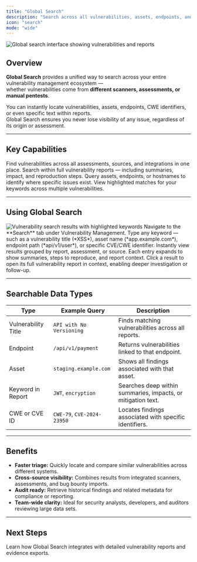 ```yaml
---
title: "Global Search"
description: "Search across all vulnerabilities, assets, endpoints, and reports — instantly and intelligently."
icon: "search"
mode: "wide"
---
```


<Frame caption="Search across all vulnerability reports, assets, and keywords">
  <img src="/images/vm/search1.png" alt="Global search interface showing vulnerabilities and reports" />
</Frame>

## Overview

**Global Search** provides a unified way to search across your entire vulnerability management ecosystem —  
whether vulnerabilities come from **different scanners, assessments, or manual pentests**.

You can instantly locate vulnerabilities, assets, endpoints, CWE identifiers, or even specific text within reports.  
Global Search ensures you never lose visibility of any issue, regardless of its origin or assessment.

---

## Key Capabilities

<Columns cols={2}>
  <Card title="Search Everywhere" icon="globe">
    Find vulnerabilities across all assessments, sources, and integrations in one place.
  </Card>
  <Card title="Deep Report Search" icon="book-search">
    Search within full vulnerability reports — including summaries, impact, and reproduction steps.
  </Card>
  <Card title="Asset & Endpoint Discovery" icon="server">
    Query assets, endpoints, or hostnames to identify where specific issues exist.
  </Card>
  <Card title="Smart Keyword Highlighting" icon="highlighter">
    View highlighted matches for your keywords across multiple vulnerabilities.
  </Card>
</Columns>

---

## Using Global Search

<Frame caption="Keyword-based results showing vulnerabilities and matching content">
  <img src="/images/vm/search2.png" alt="Vulnerability search results with highlighted keywords" />
</Frame>


<Steps>
  <Step title="Open Search">
    Navigate to the **Search** tab under Vulnerability Management.
  </Step>
  <Step title="Enter a Query">
    Type any keyword — such as a vulnerability title (*XSS*), asset name (*app.example.com*),  
    endpoint path (*api/v1/user*), or specific CVE/CWE identifier.
  </Step>
  <Step title="View Results">
    Instantly view results grouped by report, assessment, or source.  
    Each entry expands to show summaries, steps to reproduce, and report context.
  </Step>
  <Step title="Open in Report">
    Click a result to open its full vulnerability report in context, enabling deeper investigation or follow-up.
  </Step>
</Steps>



---

## Searchable Data Types

| Type | Example Query | Description |
|------|----------------|-------------|
| Vulnerability Title | `API with No Versioning` | Finds matching vulnerabilities across all reports. |
| Endpoint | `/api/v1/payment` | Returns vulnerabilities linked to that endpoint. |
| Asset | `staging.example.com` | Shows all findings associated with that asset. |
| Keyword in Report | `JWT`, `encryption` | Searches deep within summaries, impacts, or mitigation text. |
| CWE or CVE ID | `CWE-79`, `CVE-2024-23950` | Locates findings associated with specific identifiers. |

---

## Benefits

- **Faster triage:** Quickly locate and compare similar vulnerabilities across different systems.  
- **Cross-source visibility:** Combines results from integrated scanners, assessments, and bug bounty imports.  
- **Audit ready:** Retrieve historical findings and related metadata for compliance or reporting.  
- **Team-wide clarity:** Ideal for security analysts, developers, and auditors reviewing large data sets.

---

## Next Steps

<Card title="Explore Vulnerability Reports" icon="file-text" href="/images/vm/reports">
  Learn how Global Search integrates with detailed vulnerability reports and evidence exports.
</Card>
